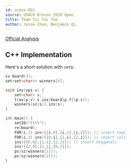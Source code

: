 ```yaml
---
id: usaco-831
source: USACO Bronze 2018 Open
title: Team Tic Tac Toe
author: Jesse Choe, Benjamin Qi
---
```


[Official Analysis](http://www.usaco.org/current/data/sol_tttt_bronze_open18.html)

<LanguageSection>
<CPPSection>

## C++ Implementation

Here's a short solution with `set`s:

```cpp
vs board(3);
set<set<char>> winners[4];

void ins(vpi v) {
	set<char> s;
	trav(p,v) s.ins(board[p.f][p.s]);
	winners[sz(s)].ins(s);
}

int main() {
	setIO("tttt");
	re(board);
	F0R(i,3) ins({{i,0},{i,1},{i,2}}); // insert rows
	F0R(i,3) ins({{0,i},{1,i},{2,i}}); // insert cols
	ins({{0,0},{1,1},{2,2}}); // insert diagonals
	ins({{2,0},{1,1},{0,2}});
	ps(sz(winners[1]));
	ps(sz(winners[2]));
}
```

</CPPSection>
</LanguageSection>
